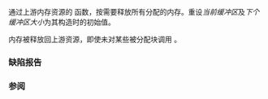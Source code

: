 {{cpp/memory/monotonic_buffer_resource/title|release}}
{{cpp/memory/monotonic_buffer_resource/navbar}}
{{dcl begin}}
{{dcl|since=c++17 |
void release();
}}
{{dcl end}}

通过上游内存资源的 {{tt|deallocate}} 函数，按需要释放所有分配的内存。重设''当前缓冲区''及''下个缓冲区大小''为其构造时的初始值。

内存被释放回上游资源，即使未对某些被分配块调用 {{tt|deallocate}}。

===缺陷报告===
{{dr list begin}}
{{dr list item|wg=lwg|dr=3120|std=C++17|before={{tt|release}} 可以不使得初始缓冲区可用，若提供它|after=要求这么做}}
{{dr list end}}

=== 参阅 ===
{{dsc begin}}
{{dsc inc|cpp/memory/memory_resource/dsc deallocate}}
{{dsc end}}

{{langlinks|en|es|ja|ru}}